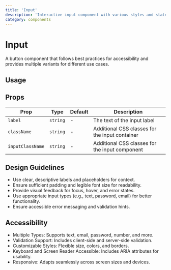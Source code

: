 ```yaml
---
title: 'Input'
description: 'Interactive input component with various styles and states.'
category: components
---
```


# Input

A button component that follows best practices for accessibility and provides multiple variants for different use cases.

## Usage

<ComponentPreview name='input' />


## Props

| Prop             | Type                                                         | Default     | Description                                                |
| ---------------- | ------------------------------------------------------------ | ----------- | ---------------------------------------------------------- |
| `label`          | `string`                                                     | -           | The text of the input label                                |
| `className`      | `string`                                                     | -           | Additional CSS classes for the input container             |
| `inputClassName` | `string`                                                     | -           | Additional CSS classes for the input component             |

## Design Guidelines

- Use clear, descriptive labels and placeholders for context.
- Ensure sufficient padding and legible font size for readability.
- Provide visual feedback for focus, hover, and error states.
- Use appropriate input types (e.g., text, password, email) for better functionality.
- Ensure accessible error messaging and validation hints.

## Accessibility

- Multiple Types: Supports text, email, password, number, and more.
- Validation Support: Includes client-side and server-side validation.
- Customizable Styles: Flexible size, colors, and borders.
- Keyboard and Screen Reader Accessible: Includes ARIA attributes for usability.
- Responsive: Adapts seamlessly across screen sizes and devices.

